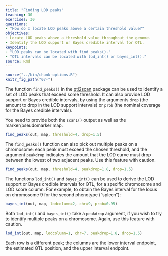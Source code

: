 ```yaml
---
title: "Finding LOD peaks"
teaching: 30
exercises: 30
questions:
- "How do I locate LOD peaks above a certain threshold value?"
objectives:
- Locate LOD peaks above a threshold value throughout the genome.
- Identify the LOD support or Bayes credible interval for QTL.
keypoints:
- "LOD peaks can be located with find_peaks()."
- "QTL intervals can be located with lod_int() or bayes_int()."
source: Rmd
---
```


```r
source("../bin/chunk-options.R")
knitr_fig_path("07-")
```

The function `find_peaks()` in the
[qtl2scan](https://github.com/rqtl/qtl2scan) package can be used to identify a set of LOD peaks that exceed some threshold. It can also provide LOD support or Bayes credible intervals, by using the arguments `drop` (the amount to drop in the LOD support intervals) or `prob` (the nominal coverage for the Bayes credible intervals).

You need to provide both the `scan1()` output as well as the marker/pseudomarker map.

```r
find_peaks(out, map, threshold=4, drop=1.5)
```

The `find_peaks()` function can also pick out multiple peaks on a chromosome: each peak must exceed the chosen threshold, and the argument `peakdrop` indicates the amount that the LOD curve must drop
between the lowest of two adjacent peaks.  Use this feature with caution.

```r
find_peaks(out, map, threshold=4, peakdrop=1.8, drop=1.5)
```

The functions `lod_int()` and `bayes_int()` can be used to derive the LOD support or Bayes credible intervals for QTL, for a specific chromosome and LOD score column. For example, to obtain the Bayes
interval for the locus on chromosome 9 for the second phenotype ("spleen"):

```r
bayes_int(out, map, lodcolumn=2, chr=9, prob=0.95)
```

Both `lod_int()` and `bayes_int()` take a `peakdrop` argument, if you wish to try to identify multiple peaks on a chromosome. Again, use this feature with caution.

```r
lod_int(out, map, lodcolumn=1, chr=7, peakdrop=1.8, drop=1.5)
```

Each row is a different peak; the columns are the lower interval endpoint, the estimated QTL position, and the upper interval endpoint.
